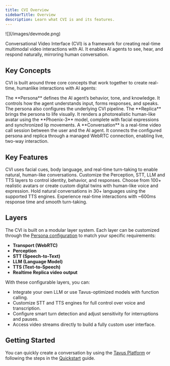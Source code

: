 ```yaml
---
title: CVI Overview
sidebarTitle: Overview
description: Learn what CVI is and its features.
---
```


<Frame>
![](/images/devmode.png)
</Frame>

Conversational Video Interface (CVI) is a framework for creating real-time multimodal video interactions with AI. It enables AI agents to see, hear, and respond naturally, mirroring human conversation.

## Key Concepts
CVI is built around three core concepts that work together to create real-time, humanlike interactions with AI agents:
<CardGroup cols={3}>

  <Card title="Persona" icon="heart-pulse" href="/sections/conversational-video-interface/persona/overview">
    The **Persona** defines the AI agent’s behavior, tone, and knowledge. It controls how the agent understands input, forms responses, and speaks. The persona also configures the underlying CVI pipeline.
  </Card>

  <Card title="Replica" icon="users" href="/sections/replica/overview">
    The **Replica** brings the persona to life visually. It renders a photorealistic human-like avatar using the **Phoenix-3** model, complete with facial expressions and synchronized lip movements.
  </Card>

  <Card title="Conversation" icon="video" href="/sections/conversational-video-interface/conversation/overview">
    A **Conversation** is a real-time video call session between the user and the AI agent. It connects the configured persona and replica through a managed WebRTC connection, enabling live, two-way interaction.
  </Card>

</CardGroup>


## Key Features

<CardGroup cols={2}>
  
<Card title="Natural Interaction" icon="face-smile-beam">
CVI uses facial cues, body language, and real-time turn-taking to enable natural, human-like conversations.
</Card>

<Card title="Modular pipeline" icon="layer-group">
Customize the Perception, STT, LLM and TTS layers to control identity, behavior, and responses.
</Card>

<Card title="Lifelike AI replicas" icon="user-robot">
Choose from 100+ realistic avatars or create custom digital twins with human-like voice and expression.
</Card>

<Card title="Multilingual support" icon="globe">
Hold natural conversations in 30+ languages using the supported TTS engines.
</Card>

<Card title="World's lowest latency" icon="bolt">
Experience real-time interactions with ~600ms response time and smooth turn-taking.
</Card>
</CardGroup>


## Layers

The CVI is built on a modular layer system. Each layer can be customized through the [Persona configuration](/sections/conversational-video-interface/persona/overview) to match your specific requirements:

* **Transport (WebRTC)**
* **Perception**
* **STT (Speech-to-Text)**
* **LLM (Language Model)**
* **TTS (Text-to-Speech)**
* **Realtime Replica video output**

With these configurable layers, you can:

* Integrate your own LLM or use Tavus-optimized models with function calling.
* Customize STT and TTS engines for full control over voice and transcription.
* Configure smart turn detection and adjust sensitivity for interruptions and pauses.
* Access video streams directly to build a fully custom user interface.




## Getting Started
You can quickly create a conversation by using the [Tavus Platform](https://platform.tavus.io/) or following the steps in the [Quickstart](/sections/conversational-video-interface/full-mode) guide.
